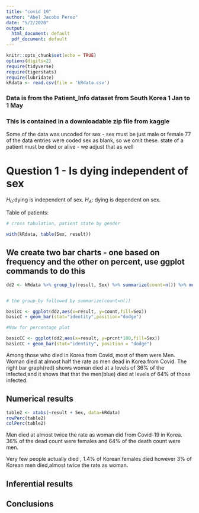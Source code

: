 ```yaml
---
title: "covid 19"
author: "Abel Jacobo Perez"
date: "5/2/2020"
output:
  html_document: default
  pdf_document: default
---
```


```r
knitr::opts_chunk$set(echo = TRUE)
options(digits=2)
require(tidyverse)
require(tigerstats)
require(lubridate)
kRdata <- read.csv(file = 'kRdata.csv')
```
### Data is from the Patient_Info dataset from South Korea 1 Jan to 1 May 
### This is contained in a downloadable zip file from kaggle

Some of the data was uncoded for sex - sex must be just male or female
77 of the data entries were coded sex  as blank, so we omit these.
state of a patient must be died or alive - we adjust that as well   
  
# Question 1 - Is dying independent of sex

$H_0$:dying is independent of sex.
$H_A$: dying is dependent on sex.




Table of patients:
```r

# cross tabulation, patient state by gender

with(kRdata, table(Sex, result))

```

## We create two bar charts - one based on frequency and the other on percent, use ggplot commands to do this

```r
dd2 <- kRdata %>% group_by(result, Sex) %>% summarize(count=n()) %>% mutate(prcnt=count/sum(count))


# the group_by followed by summarize(count=n())

basicC <- ggplot(dd2,aes(x=result, y=count,fill=Sex))
basicC + geom_bar(stat="identity",position="dodge")

#Now for percentage plot

basicCC <- ggplot(dd2,aes(x=result, y=prcnt*100,fill=Sex)) 
basicCC + geom_bar(stat="identity", position = "dodge")
```
 
 
  Among those who died in Korea from Covid, most of them were Men. Woman died at almost half the rate as men dead in Korea from Covid. The right bar graph(red) shows woman died at a levels of 36% of the infected,and it shows that that the men(blue) died at levels of 64% of those infected.


  





  
## Numerical results

```r
table2 <- xtabs(~result + Sex, data=kRdata)
rowPerc(table2)
colPerc(table2)
```
Men died at almost twice the rate as woman did from Covid-19 in Korea. 36% of the dead count were females and 64% of the death count were men.

Very few people actually died , 1.4% of Korean females died however 3% of Korean men died,almost twice the rate as woman.


## Inferential results 






## Conclusions

